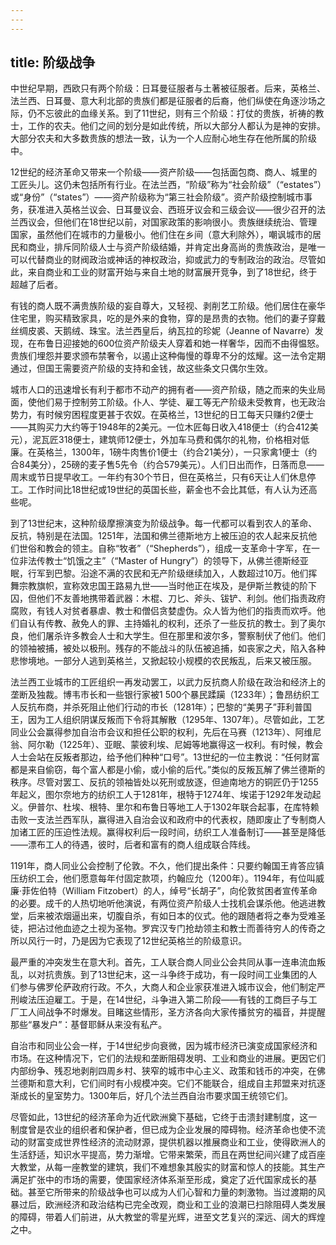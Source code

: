 ```yaml
---
---
---
```

title: 阶级战争
---




中世纪早期，西欧只有两个阶级：日耳曼征服者与土著被征服者。后来，英格兰、法兰西、日耳曼、意大利北部的贵族们都是征服者的后裔，他们纵使在角逐沙场之际，仍不忘彼此的血缘关系。到了11世纪，则有三个阶级：打仗的贵族，祈祷的教士，工作的农夫。他们之间的划分是如此传统，所以大部分人都认为是神的安排。大部分农夫和大多数贵族的想法一致，认为一个人应耐心地生存在他所属的阶级中。

12世纪的经济革命又带来一个阶级——资产阶级——包括面包商、商人、城里的工匠头儿。这仍未包括所有行业。在法兰西，“阶级”称为“社会阶级”（“estates”）或“身份”（“states”）——资产阶级称为“第三社会阶级”。资产阶级控制城市事务，获准进入英格兰议会、日耳曼议会、西班牙议会和三级会议——很少召开的法兰西议会，但他们在18世纪以前，对国家政策的影响很小。贵族继续统治、管理国家，虽然他们在城市的力量极小。他们住在乡间（意大利除外），嘲讽城市的居民和商业，排斥同阶级人士与资产阶级结婚，并肯定出身高尚的贵族政治，是唯一可以代替商业的财阀政治或神话的神权政治，抑或武力的专制政治的政治。尽管如此，来自商业和工业的财富开始与来自土地的财富展开竞争，到了18世纪，终于超越了后者。

有钱的商人既不满贵族阶级的妄自尊大，又轻视、剥削艺工阶级。他们居住在豪华住宅里，购买精致家具，吃的是外来的食物，穿的是昂贵的衣物。他们的妻子穿戴丝绸皮裘、天鹅绒、珠宝。法兰西皇后，纳瓦拉的珍妮（Jeanne of Navarre）发现，在布鲁日迎接她的600位资产阶级夫人穿着和她一样奢华，因而不由得愠怒。贵族们埋怨并要求颁布禁奢令，以遏止这种侮慢的尊卑不分的炫耀。这一法令定期通过，但国王需要资产阶级的支持和金钱，故这些条文只偶尔生效。

城市人口的迅速增长有利于都市不动产的拥有者——资产阶级，随之而来的失业局面，使他们易于控制劳工阶级。仆人、学徒、雇工等无产阶级未受教育，也无政治势力，有时候穷困程度更甚于农奴。在英格兰，13世纪的日工每天只赚约2便士——其购买力大约等于1948年的2美元。一位木匠每日收入418便士（约合412美元），泥瓦匠318便士，建筑师12便士，外加车马费和偶尔的礼物，价格相对低廉。在英格兰，1300年，1磅牛肉售价1便士（约合21美分），一只家禽1便士（约合84美分），25磅的麦子售5先令（约合579美元）。人们日出而作，日落而息——周末或节日提早收工。一年约有30个节日，但在英格兰，只有6天让人们休息停工。工作时间比18世纪或19世纪的英国长些，薪金也不会比其低，有人认为还高些呢。

到了13世纪末，这种阶级摩擦演变为阶级战争。每一代都可以看到农人的革命、反抗，特别是在法国。1251年，法国和佛兰德斯地方上被压迫的农人起来反抗他们世俗和教会的领主。自称“牧者”（“Shepherds”），组成一支革命十字军，在一位非法传教士“饥饿之主”（“Master of Hungry”）的领导下，从佛兰德斯经亚眠，行军到巴黎。沿途不满的农民和无产阶级继续加入，人数超过10万。他们挥舞宗教旗帜，宣称效忠国王路易九世——当时他正在埃及，是伊斯兰教徒的阶下囚，但他们不友善地携带着武器：木棍、刀匕、斧头、钹铲、利剑。他们指责政府腐败，有钱人对贫者暴虐、教士和僧侣贪婪虚伪。众人皆为他们的指责而欢呼。他们自认有传教、赦免人的罪、主持婚礼的权利，还杀了一些反抗的教士。到了奥尔良，他们屠杀许多教会人士和大学生。但在那里和波尔多，警察制伏了他们。他们的领袖被捕，被处以极刑。残存的不能战斗的队伍被追捕，如丧家之犬，陷入各种悲惨境地。一部分人逃到英格兰，又掀起较小规模的农民叛乱，后来又被压服。

法兰西工业城市的工匠组织一再发动罢工，以武力反抗商人阶级在政治和经济上的垄断及独裁。博韦市长和一些银行家被1 500个暴民蹂躏（1233年）；鲁昂纺织工人反抗布商，并杀死阻止他们行动的市长（1281年）；巴黎的“美男子”菲利普国王，因为工人组织阴谋反叛而下令将其解散（1295年、1307年）。尽管如此，工艺同业公会赢得参加自治市会议和担任公职的权利，先后在马赛（1213年）、阿维尼翁、阿尔勒（1225年）、亚眠、蒙彼利埃、尼姆等地赢得这一权利。有时候，教会人士会站在反叛者那边，给予他们种种“口号”。13世纪的一位主教说：“任何财富都是来自偷窃，每个富人都是小偷，或小偷的后代。”类似的反叛瓦解了佛兰德斯的秩序。尽管对罢工、反抗的领袖皆处以死刑或放逐，但迪南地方的铜匠仍于1255年起义，图尔奈地方的纺织工人于1281年，根特于1274年、埃诺于1292年发动起义。伊普尔、杜埃、根特、里尔和布鲁日等地工人于1302年联合起事，在库特赖击败一支法兰西军队，赢得进入自治会议和政府中的代表权，随即废止了专制商人加诸工匠的压迫性法规。赢得权利后一段时间，纺织工人准备制订——甚至是降低——漂布工人的待遇，彼时，后者和富有的商人组成联合阵线。

1191年，商人同业公会控制了伦敦。不久，他们提出条件：只要约翰国王肯答应镇压纺织工会，他们愿意每年付固定款项，约翰应允（1200年）。1194年，有位叫威廉·菲佐伯特（William Fitzobert）的人，绰号“长胡子”，向伦敦贫困者宣传革命的必要。成千的人热切地听他演说，有两位资产阶级人士找机会谋杀他。他逃进教堂，后来被浓烟逼出来，切腹自杀，有如日本的仪式。他的跟随者将之奉为受难圣徒，把沾过他血迹之土视为圣物。罗宾汉专门抢劫领主和教士而善待穷人的传奇之所以风行一时，乃是因为它表现了12世纪英格兰的阶级意识。

最严重的冲突发生在意大利。首先，工人联合商人同业公会共同从事一连串流血叛乱，以对抗贵族。到了13世纪末，这一斗争终于成功，有一段时间工业集团的人们参与佛罗伦萨政府行政。不久，大商人和企业家获准进入城市议会，他们制定严刑峻法压迫雇工。于是，在14世纪，斗争进入第二阶段——有钱的工商巨子与工厂工人间战争不时爆发。目睹这些情形，圣方济各向大家传播贫穷的福音，并提醒那些“暴发户”：基督耶稣从来没有私产。

自治市和同业公会一样，于14世纪步向衰微，因为城市经济已演变成国家经济和市场。在这种情况下，它们的法规和垄断阻碍发明、工业和商业的进展。更因它们内部纷争、残忍地剥削四周乡村、狭窄的城市中心主义、政策和钱币的冲突，在佛兰德斯和意大利，它们间时有小规模冲突。它们不能联合，组成自主邦盟来对抗逐渐成长的皇室势力。1300年后，好几个法兰西自治市要求国王统领它们。

尽管如此，13世纪的经济革命为近代欧洲奠下基础，它终于击溃封建制度，这一制度曾是农业的组织者和保护者，但已成为企业发展的障碍物。经济革命也使不流动的财富变成世界性经济的流动财源，提供机器以推展商业和工业，使得欧洲人的生活舒适，知识水平提高，势力渐增。它带来繁荣，而且在两世纪间兴建了成百座大教堂，从每一座教堂的建筑，我们不难想象其殷实的财富和惊人的技能。其生产满足扩张中的市场的需要，使国家经济体系渐至形成，奠定了近代国家成长的基础。甚至它所带来的阶级战争也可以成为人们心智和力量的刺激物。当过渡期的风暴过后，欧洲经济和政治结构已完全改观，商业和工业的浪潮已扫除阻碍人类发展的障碍，带着人们前进，从大教堂的零星光辉，进至文艺复兴的深远、阔大的辉煌之中。